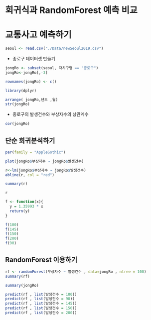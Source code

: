 # 회귀식과 RandomForest 예측 비교

# 교통사고 예측하기

```r
seoul <- read.csv("./Data/newSeoul2019.csv")
```

-   종로구 데이터셋 만들기

```r
jongRo <- subset(seoul, 자치구명 == "종로구")
jongRo<-jongRo[,-3]

```

```r
rownames(jongRo) <- c()
```

```r
library(dplyr)
```

```r
arrange( jongRo,년도 ,월)
str(jongRo)
```

-   종로구의 발생건수와 부상자수의 상관계수

```r
cor(jongRo)
```

## 단순 회귀분석하기

```r
par(family = "AppleGothic")

plot(jongRo$부상자수 ~ jongRo$발생건수)

r<-lm(jongRo$부상자수 ~ jongRo$발생건수)
abline(r, col = "red")

```

```r
summary(r)
```

```r
r
```

```r
f <- function(x){
  y = 1.35993 * x
  return(y)
}
```

```r
f(100)
f(145)
f(150)
f(200)
f(90)
```

## RandomForest 이용하기

```r
rf <- randomForest(부상자수 ~ 발생건수 , data=jongRo , ntree = 100)
summary(rf)

summary(jongRo)
```

```r
predict(rf , list(발생건수 = 100))
predict(rf , list(발생건수 = 90))
predict(rf , list(발생건수 = 145))
predict(rf , list(발생건수 = 150))
predict(rf , list(발생건수 = 200))
```
